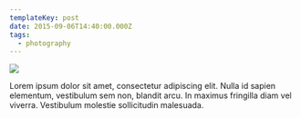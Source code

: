 ```yaml
---
templateKey: post
date: 2015-09-06T14:40:00.000Z
tags:
  - photography
---
```

![](../../static/assets/20150906-IMG_2128.jpg)

Lorem ipsum dolor sit amet, consectetur adipiscing elit. Nulla id sapien elementum, vestibulum sem non, blandit arcu. In maximus fringilla diam vel viverra. Vestibulum molestie sollicitudin malesuada.